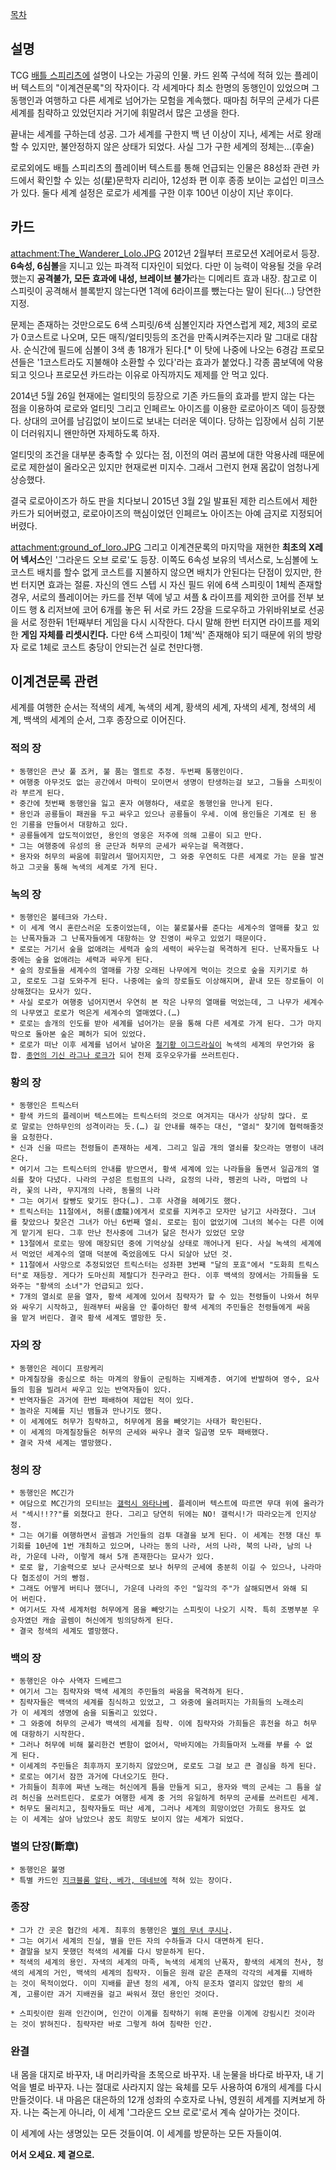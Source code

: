 [[목차]]

== 설명 ==
TCG [[배틀 스피리츠]]에 설명이 나오는 가공의 인물. 카드 왼쪽 구석에 적혀 있는 플레이버 텍스트의 "이계견문록"의 작자이다. 각 세계마다 최소 한명의 동행인이 있었으며 그 동행인과 여행하고 다른 세계로 넘어가는 모험을 계속했다. 때마침 허무의 군세가 다른 세계를 침략하고 있었던지라 거기에 휘말려서 많은 고생을 한다.

끝내는 세계를 구하는데 성공. 그가 세계를 구한지 백 년 이상이 지나, 세계는 서로 왕래할 수 있지만, 불안정하지 않은 상태가 되었다. 사실 그가 구한 세계의 정체는…(후술)

로로외에도 배틀 스피리츠의 플레이버 텍스트를 통해 언급되는 인물은 88성좌 관련 카드에서 확인할 수 있는 성(星)문학자 리리아, 12성좌 편 이후 종종 보이는 교섭인 미크스가 있다. 둘다 세계 설정은 로로가 세계를 구한 이후 100년 이상이 지난 후이다.

== 카드 ==
attachment:The_Wanderer_Lolo.JPG 
2012년 2월부터 프로모션 X레어로서 등장. '''6속성, 6심볼'''을 지니고 있는 파격적 디자인이 되었다. 다만 이 능력이 악용될 것을 우려했는지 '''공격불가, 모든 효과에 내성, 브레이브 불가'''라는 디메리트 효과 내장. 참고로 이 스피릿이 공격해서 블록받지 않는다면 1격에 6라이프를 뺐는다는 말이 된다(...) 당연한 지정.

문제는 존재하는 것만으로도 6색 스피릿/6색 심볼인지라 자연스럽게 제2, 제3의 로로가 0코스트로 나오며, 모든 매직/얼티밋등의 조건을 만족시켜주는지라 말 그대로 대참사. 순식간에 필드에 심볼이 3색 총 18개가 된다.[* 이 탓에 나중에 나오는 6경감 프로모션들은 '1코스트라도 지불해야 소환할 수 있다'라는 효과가 붙었다.] 각종 콤보덱에 악용되고 잇으나 프로모션 카드라는 이유로 아직까지도 제제를 안 먹고 있다.

2014년 5월 26일 현재에는 얼티밋의 등장으로 기존 카드들의 효과를 받지 않는 다는 점을 이용하여 로로와 얼티밋 그리고 인페르노 아이즈를 이용한 로로아이즈 덱이 등장했다. 상대의 코어를 남김없이 보이드로 보내는 더러운 덱이다. 당하는 입장에서 심히 기분이 더러워지니 왠만하면 자제하도록 하자.

얼티밋의 조건을 대부분 충족할 수 있다는 점, 이전의 여러 콤보에 대한 악용사례 때문에 로로 제한설이 올라오곤 있지만 현재로썬 미지수. 그래서 그런지 현재 몸값이 엄청나게 상승했다.

결국 로로아이즈가 하도 판을 치다보니 2015년 3월 2일 발표된 제한 리스트에서 제한 카드가 되어버렸고, 로로아이즈의 핵심이었던 인페르노 아이즈는 아예 금지로 지정되어버렸다.

attachment:ground_of_loro.JPG
그리고 이계견문록의 마지막을 재현한 '''최초의 X레어 넥서스'''인 '그라운드 오브 로로'도 등장. 이쪽도 6속성 보유의 넥서스로, 노심볼에 노코스트 배치를 할수 없게 코스트를 지불하지 않으면 배치가 안된다는 단점이 있지만, 한번 터지면 효과는 절륜. 자신의 엔드 스텝 시 자신 필드 위에 6색 스피릿이 1체씩 존재할 경우, 서로의 플레이어는 카드를 전부 덱에 넣고 셔플 & 라이프를 제외한 코어를 전부 보이드 행 & 리저브에 코어 6개를 놓은 뒤 서로 카드 2장을 드로우하고 가위바위보로 선공을 서로 정한뒤 1턴째부터 게임을 다시 시작한다. 다시 말해 한번 터지면 라이프를 제외한 '''게임 자체를 리셋시킨다.''' 다만 6색 스피릿이 1체'씩' 존재해야 되기 때문에 위의 방랑자 로로 1체로 코스트 충당이 안되는건 실로 천만다행. 

== 이계견문록 관련 ==
세계를 여행한 순서는 적색의 세계, 녹색의 세계, 황색의 세계, 자색의 세계, 청색의 세계, 백색의 세계의 순서, 그후 종장으로 이어진다.

=== 적의 장 ===
 * 동행인은 큰낫 풀 죠커, 불 품는 멜트로 추정. 두번째 통행인이다.
 * 여행중 아무것도 없는 공간에서 마력이 모이면서 생명이 탄생하는걸 보고, 그들을 스피릿이라 부르게 된다.
 * 중간에 첫번째 동행인을 잃고 혼자 여행하다, 새로운 동행인을 만나게 된다.
 * 용인과 공룡들이 패권을 두고 싸우고 있으나 공룡들이 우세. 이에 용인들은 기계로 된 용인 기룡을 만들어서 대항하고 있다.
 * 공룡들에게 압도적이었던, 용인의 영웅은 저주에 의해 고룡이 되고 만다.
 * 그는 여행중에 유성의 용 군단과 허무의 군세가 싸우는걸 목격했다.
 * 용자와 허무의 싸움에 휘말려서 떨어지지만, 그 와중 우연히도 다른 세계로 가는 문을 발견하고 그곳을 통해 녹색의 세계로 가게 된다.
 
=== 녹의 장 ===
 * 동행인은 볼테크와 가스타.
 * 이 세계 역시 혼란스러운 도중이었는데, 이는 불로불사를 준다는 세계수의 열매를 찾고 있는 난폭자들과 그 난폭자들에게 대항하는 양 진영이 싸우고 있었기 때문이다.
 * 로로는 거기서 숲을 없애려는 세력과 숲의 세력이 싸우는걸 목격하게 된다. 난폭자들도 나중에는 숲을 없애려는 세력과 싸우게 된다.
 * 숲의 장로들을 세계수의 열매를 가장 오래된 나무에게 먹이는 것으로 숲을 지키기로 하고, 로로도 그걸 도와주게 된다. 나중에는 숲의 장로들도 이상해지며, 끝내 모든 장로들이 이상해졌다는 묘사가 있다.
 * 사실 로로가 여행중 넘어지면서 우연히 본 작은 나무의 열매를 먹었는데, 그 나무가 세계수의 나무였고 로로가 먹은게 세계수의 열매였다.(…)
 * 로로는 솔개의 인도를 받아 세계를 넘어가는 문을 통해 다른 세계로 가게 된다. 그가 마지막으로 돌아본 숲은 폐허가 되어 있었다.
 * 로로가 떠난 이후 세계를 넘어서 날아온 [[철기황 이그드라실]]이 녹색의 세계의 무언가와 융합. [[종언의 기신 라그나 로크]]가 되어 천제 호우오우가를 쓰러트린다.

=== 황의 장 ===
 * 동행인은 트릭스터
 * 황색 카드의 플레이버 텍스트에는 트릭스터의 것으로 여겨지는 대사가 상당히 많다. 로로 말로는 안하무인의 성격이라는 듯.(…) 길 안내를 해주는 대신, "열쇠" 찾기에 협력해줄것을 요청한다.
 * 신과 신을 따르는 천령들이 존재하는 세계. 그리고 일곱 개의 열쇠를 찾으라는 명령이 내려온다.
 * 여기서 그는 트릭스터의 안내를 받으면서, 황색 세계에 있는 나라들을 돌면서 일곱개의 열쇠를 찾아 다녔다. 나라의 구성은 트럼프의 나라, 요정의 나라, 펭귄의 나라, 마법의 나라, 꽃의 나라, 무지개의 나라, 동물의 나라
 * 그는 여기서 칼빵도 맞기도 한다(…). 그후 사경을 헤메기도 했다.
 * 트릭스터는 11절에서, 허룡(虛龍)에게서 로로를 지켜주고 모자만 남기고 사라졌다. 그녀를 찾았으나 찾은건 그녀가 아닌 6번째 열쇠. 로로는 힘이 없었기에 그녀의 복수는 다른 이에게 맡기게 된다. 그후 만난 천사중에 그녀가 닮은 천사가 있었던 모양
 * 13절에서 로로는 땅에 매장되던 중에 기억상실 상태로 깨어나게 된다. 사실 녹색의 세계에서 먹었던 세계수의 열매 덕분에 죽었음에도 다시 되살아 났던 것.
 * 11절에서 사망으로 추정되었던 트릭스터는 성좌편 3번째 "달의 포효"에서 "도화희 트릭스터"로 재등장. 게다가 도마신희 제랄디가 친구라고 한다. 이후 백색의 장에서는 가희들을 도와주는 "황색의 소녀"가 언급되고 있다.
 * 7개의 열쇠로 문을 열자, 황색 세계에 있어서 침략자가 할 수 있는 천령들이 나와서 허무와 싸우기 시작하고, 원래부터 싸움을 안 좋아하던 황색 세계의 주민들은 천령들에게 싸움을 맡겨 버린다. 결국 황색 세계도 멸망한 듯.

=== 자의 장 ===
 * 동행인은 레이디 프랑케리
 * 마계칠장을 중심으로 하는 마계의 왕들이 군림하는 지배계층. 여기에 반발하여 영수, 요사들의 힘을 빌려서 싸우고 있는 반역자들이 있다. 
 * 반역자들은 과거에 한번 패배하여 제압된 적이 있다.
 * 놀라운 지혜를 지닌 뱀들과 만나기도 했다.
 * 이 세계에도 허무가 침략하고, 허무에게 몸을 빼앗기는 사태가 확인된다.
 * 이 세계의 마계칠장들은 허무의 군세와 싸우나 결국 일곱명 모두 패배했다.
 * 결국 자색 세계는 멸망했다.

=== 청의 장 ===
 * 동행인은 MC긴가
 * 여담으로 MC긴가의 모티브는 [[갤럭시 와타나베]]. 플레이버 텍스트에 따르면 무대 위에 올라가서 "섹시!!??"를 외쳤다고 한다. 그리고 당연히 뒤에는 NO! 갤럭시!가 따라오는게 인지상정.
 * 그는 여기를 여행하면서 골렘과 거인들의 검투 대결을 보게 된다. 이 세계는 전쟁 대신 투기회를 10년에 1번 개최하고 있으며, 나라는 동의 나라, 서의 나라, 북의 나라, 남의 나라, 가운데 나라, 이렇게 해서 5개 존재한다는 묘사가 있다.
 * 로로 왈, 기술력으로 보나 군사력으로 보나 허무의 군세에 충분히 이길 수 있으나, 나라마다 협조성이 거의 빵점.
 * 그래도 어떻게 버티나 했더니, 가운데 나라의 주인 "일각의 주"가 살해되면서 와해 되어 버린다. 
 * 여기서도 자색 세계처럼 허무에게 몸을 빼앗기는 스피릿이 나오기 시작. 특히 조병부분 우승자였던 캐슬 골렘이 허신에게 빙의당하게 된다.
 * 결국 청색의 세계도 멸망했다.

=== 백의 장 ===
 * 동행인은 야수 사역자 드베르그
 * 여기서 그는 침략자와 백색 세계의 주민들의 싸움을 목격하게 된다.
 * 침략자들은 백색의 세계를 침식하고 있었고, 그 와중에 울려퍼지는 가희들의 노래소리가 이 세계의 생명에 숨을 되돌리고 있었다.
 * 그 와중에 허무의 군세가 백색의 세계를 침략. 이에 침략자와 가희들은 휴전을 하고 허무에 대항하기 시작한다.
 * 그러나 허무에 비해 불리한건 변함이 없어서, 막바지에는 가희들마저 노래를 부를 수 없게 된다.
 * 이세계의 주민들은 최후까지 포기하지 않았으며, 로로도 그걸 보고 큰 결심을 하게 된다.
 * 로로는 여기서 잠깐 과거에 다녀오기도 한다.
 * 가희들이 최후에 짜낸 노래는 허신에게 틈을 만들게 되고, 용자와 백의 군세는 그 틈을 살려 허신을 쓰러트린다. 로로가 여행한 세계 중 거의 유일하게 허무의 군세를 쓰러트린 세계.
 * 허무도 물리치고, 침략자들도 떠난 세계, 그러나 세계의 희망이었던 가희도 용자도 없는 이 세계는 살아 남았으나 꿈도 희망도 보이지 않는 세계가 되었다.

=== 별의 단장(斷章) ===
 * 동행인은 불명
 * 특별 카드인 [[뇌황룡 지크블룸|지크블룸 알타, 베가, 데네브]]에 적혀 있는 장이다.

=== 종장 ===
 * 그가 간 곳은 협간의 세계. 최후의 동행인은 [[초신성룡 지크블룸 노바|별의 무녀 쿠시나]].
 * 그는 여기서 세계의 진실, 별을 만든 자의 수하들과 다시 대면하게 된다.
 * 결말을 보지 못했던 적색의 세계를 다시 방문하게 된다.
 * 적색의 세계의 용인. 자색의 세계의 마족, 녹색의 세계의 난폭자, 황색의 세계의 천사, 청색의 세계의 거인, 백색의 세계의 침략자. 이들은 원래 같은 존재의 각각의 세계를 지배하는 것이 목적이었다. 이미 지배를 끝낸 청의 세계, 아직 문조차 열리지 않았던 황의 세계, 고룡이란 과거 지배권을 걸고 싸워서 졌던 용인인 것이다.

 * 스피릿이란 원래 인간이며, 인간이 이계를 침략하기 위해 혼만을 이계에 강림시킨 것이라는 것이 밝혀진다. 침략자란 바로 그렇게 하여 침략한 인간.

=== 완결 ===
내 몸을 대지로 바꾸자, 내 머리카락을 초목으로 바꾸자. 내 눈물을 바다로 바꾸자, 내 기억을 별로 바꾸자. 나는 절대로 사라지지 않는 육체를 모두 사용하여 6개의 세계를 다시 만들것이다. 내 마음은 대은하의 12개 성좌의 수호자로 나눠, 영원히 세계를 지켜보게 하자. 나는 죽는게 아니라, 이 세계 '그라운드 오브 로로'로서 계속 살아가는 것이다. 

이 세계에 사는 생명있는 모든 것들이여. 이 세계를 방문하는 모든 자들이여.

'''어서 오세요. 제 곁으로.'''
